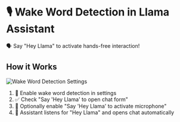 # 🎙️ Wake Word Detection in Llama Assistant

🗣️ Say "Hey Llama" to activate hands-free interaction!

## How it Works

![Wake Word Detection Settings](/settings.png)

1. 🔧 Enable wake word detection in settings
2. ✅ Check "Say 'Hey Llama' to open chat form"
3. 🎤 Optionally enable "Say 'Hey Llama' to activate microphone"
4. 🚀 Assistant listens for "Hey Llama" and opens chat automatically

